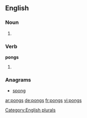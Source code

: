 ==English==

===Noun===
{{head|en}}

# {{plural of|pong}}

===Verb===
'''pongs'''

# {{en-third-person singular of|pong}}

===Anagrams===
* [[spong#English|spong]]

[[Category:English plurals]]

[[ar:pongs]]
[[de:pongs]]
[[fr:pongs]]
[[vi:pongs]]